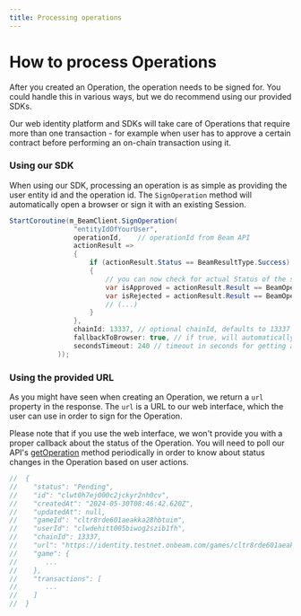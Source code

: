```yaml
---
title: Processing operations
---
```


# How to process Operations

After you created an Operation, the operation needs to be signed for. You could handle this in various ways, but we do recommend using our provided SDKs.

Our web identity platform and SDKs will take care of Operations that require more than one transaction - for example when user has to approve a certain contract before performing an on-chain transaction using it.


### Using our SDK

When using our SDK, processing an operation is as simple as providing the user entity id and the operation id. The `SignOperation` method will automatically open a browser or sign it with an existing Session.


```csharp
StartCoroutine(m_BeamClient.SignOperation(
                "entityIdOfYourUser",
                operationId,    // operationId from Beam API
                actionResult =>
                {
                    if (actionResult.Status == BeamResultType.Success)
                    {
                        // you can now check for actual Status of the signing f.e.:
                        var isApproved = actionResult.Result == BeamOperationStatus.Executed;
                        var isRejected = actionResult.Result == BeamOperationStatus.Rejected;
                        // (...)
                    }
                },
                chainId: 13337, // optional chainId, defaults to 13337
                fallbackToBrowser: true, // if true, will automatically open browser for the user to sign the operation, if there is no valid session
                secondsTimeout: 240 // timeout in seconds for getting a result of message signing from the browser, used if there was no valid session
            ));
```


### Using the provided URL

As you might have seen when creating an Operation, we return a `url` property in the response. The `url` is a URL to our web interface, which the user can use in order to sign for the Operation.

Please note that if you use the web interface, we won't provide you with a proper callback about the status of the Operation. You will need to poll our API's [getOperation](https://api.testnet.onbeam.com/api/player#/Operation/getOperation) method periodically in order to know about status changes in the Operation based on user actions.

```csharp
//  {
//    "status": "Pending",
//    "id": "clwt0h7ej000c2jckyr2nh0cv",
//    "createdAt": "2024-05-30T08:46:42.620Z",
//    "updatedAt": null,
//    "gameId": "cltr8rde601aeakka28hbtuim",
//    "userId": "clwdehitt005biwog2szib1fh",
//    "chainId": 13337,
//    "url": "https://identity.testnet.onbeam.com/games/cltr8rde601aeakka28hbtuim/operation/clwt0h7ej000c2jckyr2nh0cv/confirm",
//    "game": {
//       ...
//    },
//    "transactions": [
//       ...
//    ]
//  }
```


